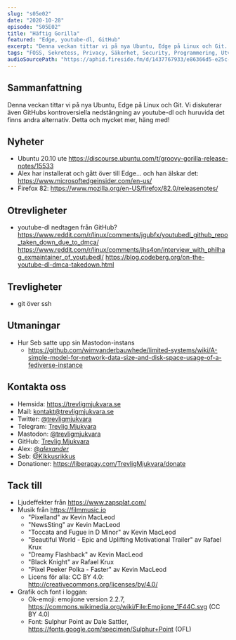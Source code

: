 ```yaml
---
slug: "s05e02"
date: "2020-10-28"
episode: "S05E02"
title: "Häftig Gorilla"
featured: "Edge, youtube-dl, GitHub"
excerpt: "Denna veckan tittar vi på nya Ubuntu, Edge på Linux och Git. Vi diskuterar även GitHubs kontroversiella nedstängning av youtube-dl och huruvida det finns andra alternativ. Detta och mycket mer, häng med!" 
tags: "FOSS, Sekretess, Privacy, Säkerhet, Security, Programmering, Utveckling, RaspberryPi, Mjukvara, PinePhone, Technology, Linux, Open Source, Mastodon, Ubuntu, Edge, Firefox, youtube-dl, ssh, git, GitHub, VPS, Digital Ocean" 
audioSourcePath: "https://aphid.fireside.fm/d/1437767933/e86366d5-e25c-4aab-9a13-33b7144ac160/f4645ee9-b515-4a74-9ee5-efcfe1f786bf.mp3"
---
```

## Sammanfattning
Denna veckan tittar vi på nya Ubuntu, Edge på Linux och Git. Vi diskuterar även GitHubs kontroversiella nedstängning av youtube-dl och huruvida det finns andra alternativ. Detta och mycket mer, häng med!

## Nyheter
- Ubuntu 20.10 ute https://discourse.ubuntu.com/t/groovy-gorilla-release-notes/15533
- Alex har installerat och gått över till Edge... och han älskar det: https://www.microsoftedgeinsider.com/en-us/
- Firefox 82: https://www.mozilla.org/en-US/firefox/82.0/releasenotes/

## Otrevligheter 
- youtube-dl nedtagen från GitHub? https://www.reddit.com/r/linux/comments/jgubfx/youtubedl_github_repo_taken_down_due_to_dmca/ https://www.reddit.com/r/linux/comments/jhs4on/interview_with_philhag_exmaintainer_of_youtubedl/ https://blog.codeberg.org/on-the-youtube-dl-dmca-takedown.html

## Trevligheter
- git över ssh

## Utmaningar
- Hur Seb satte upp sin Mastodon-instans
    - https://github.com/wimvanderbauwhede/limited-systems/wiki/A-simple-model-for-network-data-size-and-disk-space-usage-of-a-fediverse-instance

## Kontakta oss
- Hemsida: https://trevligmjukvara.se
- Mail: kontakt@trevligmjukvara.se
- Twitter: [@trevligmjukvara](https://twitter.com/trevligmjukvara)
- Telegram: [Trevlig Mjukvara](https://t.me/trevligmjukvara)
- Mastodon: [@trevligmjukvara](https://mastodon.linuxkompis.se/@trevligmjukvara)
- GitHub: [Trevlig Mjukvara](https://github.com/trevligmjukvara)
- Alex: [@_alexander_](https://mastodon.online/@_alexander_)
- Seb: [@Kikkusrikkus](https://twitter.com/Kikkusrikkus)
- Donationer: https://liberapay.com/TrevligMjukvara/donate

## Tack till
- Ljudeffekter från https://www.zapsplat.com/
- Musik från https://filmmusic.io
  - "Pixelland" av Kevin MacLeod
  - "NewsSting" av Kevin MacLeod
  - "Toccata and Fugue in D Minor" av Kevin MacLeod
  - "Beautiful World - Epic and Uplifting Motivational Trailer" av Rafael Krux
  - "Dreamy Flashback" av Kevin MacLeod
  - "Black Knight" av Rafael Krux
  - "Pixel Peeker Polka - Faster" av Kevin MacLeod
  - Licens för alla: CC BY 4.0: http://creativecommons.org/licenses/by/4.0/
- Grafik och font i loggan:
  - Ok-emoji: emojione version 2.2.7, https://commons.wikimedia.org/wiki/File:Emojione_1F44C.svg (CC BY 4.0)
  - Font: Sulphur Point av Dale Sattler, https://fonts.google.com/specimen/Sulphur+Point (OFL)
